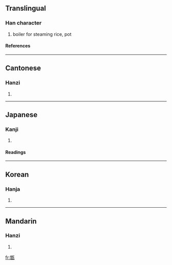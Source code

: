 ==Translingual==
===Han character===
{{Han char|rn=98|rad=瓦|as=12|sn=17|four=8161<sub>7</sub>|canj=金日一女弓 (CAMVN)}}
# boiler for steaming rice, pot
====References====
{{Han ref|kx=0752.110|dkj=21602|dj=1159.280|hdz=21432.080|uh=7511|ud=29969|bh=ED70|bd=60784}}

----
==Cantonese==
===Hanzi===
{{yue-hanzi|jyut=|y=jang6}}
# {{defn|Cantonese}}

----
==Japanese==
===Kanji===
{{ja-kanji|grade=|rs=瓦12}}
# {{defn|Japanese}} 
====Readings====
{{ja-readings|on=[[そう]] (sō)|kun=[[こしき]] (koshiki)|nanori=}}

----
==Korean==
===Hanja===
{{ko-hanja|hangeul=증|eumhun=|rv=jeung|mr=chŭng|y=cung}}
# {{defn|Korean}}

----
==Mandarin==
===Hanzi===
{{cmn-hanzi|pin=[[zèng]] (zeng4)|wg=tseng<sup>4</sup>}}
# {{defn|Mandarin}}

[[fr:甑]]